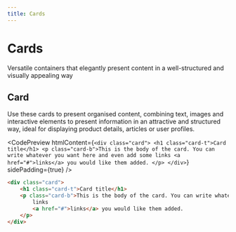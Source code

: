 ```yaml
---
title: Cards
---
```



# Cards

Versatile containers that elegantly present content in a well-structured and visually appealing way

## Card

Use these cards to present organised content, combining text, images and interactive elements to present information in an attractive and structured way, ideal for displaying product details, articles or user profiles.

<CodePreview
  htmlContent={`
    <div class="card">
        <h1 class="card-t">Card title</h1>
        <p class="card-b">This is the body of the card. You can write whatever you want here and even add some
            links
            <a href="#">links</a> you would like them added.
        </p>
    </div>
  `}
  sidePadding={true}
/>

```html title="index.html"
<div class="card">
    <h1 class="card-t">Card title</h1>
    <p class="card-b">This is the body of the card. You can write whatever you want here and even add some
        links
        <a href="#">links</a> you would like them added.
    </p>
</div>
```